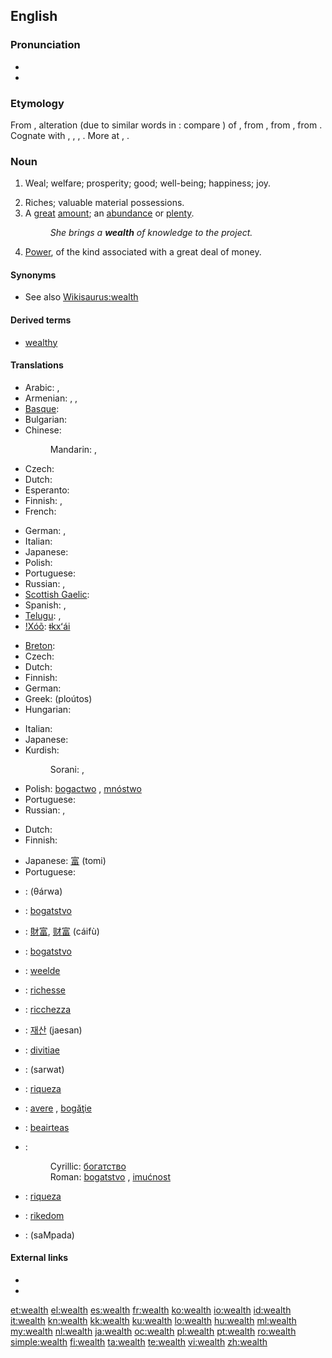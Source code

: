 ==English==
{{wikipedia}}

===Pronunciation===
* {{audio|en-us-wealth.ogg|Audio (US)}}
* {{rhymes|ɛlθ}}

===Etymology===
From {{etyl|enm}} {{term|welth||happiness, prosperity|lang=enm}}, alteration (due to similar words in {{term|-th|lang=enm}}: compare {{term|helth||health|lang=enm}}) of {{term|wele||wealth, well-being, weal|lang=enm}}, from {{etyl|ang}} {{term|wela||wealth, prosperity|lang=ang}}, from {{proto|Germanic|wilēn||wala-||wula-|well-being, prosperity|lang=en}}, from {{proto|Indo-European|wel-|good, best|lang=en}}. Cognate with {{osx}} {{term|welo||weal|lang=osx}}, {{goh}} {{term|wela|lang=goh}}, {{term|wola||weal, well-being|tr={{de}} {{term|Wohl|lang=de}}|lang=goh}}, {{da}} {{term|vel||weal, welfare|lang=da}}. More at {{l|en|weal}}, {{l|en|well}}.

===Noun===
{{en-noun|-}}

# {{obsolete}} Weal; welfare; prosperity; good; well-being; happiness; joy.
# Riches; valuable material possessions.
# A [[great]] [[amount]]; an [[abundance]] or [[plenty]].
#: ''She brings a '''wealth''' of knowledge to the project.''
# [[power|Power]], of the kind associated with a great deal of money.

====Synonyms====
* See also [[Wikisaurus:wealth]]

====Derived terms====
* [[wealthy]]

====Translations====
{{trans-top|riches; valuable material possessions}}
* Arabic: {{t|ar|أموال|m|tr='amwaal}},  {{t|ar|ثروة|f|tr=thárwa}}
* Armenian: {{t|hy|հարստություն|tr=harstut’yun}},  {{t-|hy|ինչք|tr=inčk’}},  {{t-|hy|բարիք|tr=barik’}}
* [[Basque]]: {{t|eu|aberastasun}}
* Bulgarian: {{t+|bg|богатство|n|tr=bogátstvo}}
* Chinese:
*: Mandarin: {{t|cmn|財富|sc=Hani}},  {{t|cmn|财富|tr=cáifù|sc=Hani}}
* Czech: {{t-|cs|bohatství|n}}
* Dutch: {{t-|nl|rijkdom}}
* Esperanto: {{t-|eo|riĉeco|xs=Esperanto}}
* Finnish: {{t-|fi|rikkaus}}, {{t|fi|varallisuus}}
* French: {{t+|fr|richesse|f}}
{{trans-mid}}
* German: {{t+|de|Reichtum|m}}, {{t|de|Vermögen|n}}
* Italian: {{t+|it|ricchezza|f}}
* Japanese: {{t+|ja|財産|tr=zaisan}}
* Polish: {{t+|pl|zamożność|f}}
* Portuguese: {{t+|pt|riqueza|f}}
* Russian: {{t+|ru|богатство|n|tr=bogátstvo}},  {{t|ru|благосостояние|n|tr=blagosostojánije}}
* [[Scottish Gaelic]]: {{t-|gd|ionmhas|m|xs=Scottish Gaelic}}
* Spanish: {{t-|es|prosperidad|f}},  {{t+|es|riqueza|f}}
* [[Telugu]]: {{t|te|ఐశ్వర్యం|tr=aiSvaryam}},  {{t|te|ధనం|tr=dhanam}}
* [[!Xóõ]]: [[ǂkxʻái]]
{{trans-bottom}}

{{trans-top|a great amount; an abundance or plenty, usually of money}}
* [[Breton]]: {{t+|br|pinvidigezh|f|xs=Breton}}
* Czech: {{t-|cs|bohatství|n}}
* Dutch: {{t-|nl|rijkdom|m}}
* Finnish: {{t-|fi|rikkaus}}
* German: {{t|de|Fülle|f}}
* Greek: {{t|el|πλούτος|m}} (ploútos)
* Hungarian: {{t+|hu|gazdagság}}
{{trans-mid}}
* Italian: {{t+|it|abbondanza|f}}
* Japanese: {{t+|ja|豊富|tr=hōfu}}
* Kurdish:
*: Sorani: {{t|ku|دۆڵه‌مه‌ندی|tr=doLamandee|sc=ku-Arab}}, {{t-|ku|سامان|tr=sAmAn|sc=ku-Arab}}
* Polish: [[bogactwo]] {{n}}, [[mnóstwo]]
* Portuguese: {{t+|pt|abundância|f}}
* Russian: {{t+|ru|богатство|n|tr=bogátstvo}}, {{t+|ru|изобилие|n|tr=izobílije}}
{{trans-bottom}}

{{trans-top|power, of the kind associated with a great deal of money}}
* Dutch: {{t+|nl|vermogen|n}}
* Finnish: {{t-|fi|rikkaus}}
{{trans-mid}}
* Japanese: [[富]] (tomi)
* Portuguese: {{t+|pt|poder|m}}
{{trans-bottom}}

{{checktrans-top}}
* {{ttbc|Arabic}}: {{Arab|[[ثروة]]}} (θárwa) {{f}}
* {{ttbc|Bosnian}}: [[bogatstvo]] {{n}}
* {{ttbc|Chinese}}: [[財富]], [[财富]] (cáifù)
* {{ttbc|Croatian}}: [[bogatstvo]] {{n}}
* {{ttbc|Dutch}}: [[weelde]] {{f}}
* {{ttbc|fr}}: [[richesse]] {{f}}
* {{ttbc|Italian}}: [[ricchezza]] {{f}}
* {{ttbc|Korean}}: [[재산]] (jaesan)
* {{ttbc|Latin}}: [[divitiae]] {{f}} {{p}}
{{trans-mid}}
* {{ttbc|Persian}}: {{fa-Arab|[[ثروت]]}} (sarwat)
* {{ttbc|Portuguese}}: [[riqueza]] {{f}}
* {{ttbc|Romanian}}: [[avere]] {{f}}, [[bogăţie]] {{f}}
* {{ttbc|Scottish Gaelic}}: [[beairteas]] {{m}}
* {{ttbc|Serbian}}:
*: Cyrillic: [[богатство]] {{n}}
*: Roman: [[bogatstvo]] {{n}}, [[imućnost]] {{f}}
* {{ttbc|Spanish}}: [[riqueza]] {{f}}
* {{ttbc|Swedish}}: [[rikedom]]
* {{ttbc|Telugu}}: {{t|te|సంపద}} (saMpada)
{{trans-bottom}}

====External links====
* {{R:Webster 1913}}
* {{R:Century 1911}}

[[et:wealth]]
[[el:wealth]]
[[es:wealth]]
[[fr:wealth]]
[[ko:wealth]]
[[io:wealth]]
[[id:wealth]]
[[it:wealth]]
[[kn:wealth]]
[[kk:wealth]]
[[ku:wealth]]
[[lo:wealth]]
[[hu:wealth]]
[[ml:wealth]]
[[my:wealth]]
[[nl:wealth]]
[[ja:wealth]]
[[oc:wealth]]
[[pl:wealth]]
[[pt:wealth]]
[[ro:wealth]]
[[simple:wealth]]
[[fi:wealth]]
[[ta:wealth]]
[[te:wealth]]
[[vi:wealth]]
[[zh:wealth]]